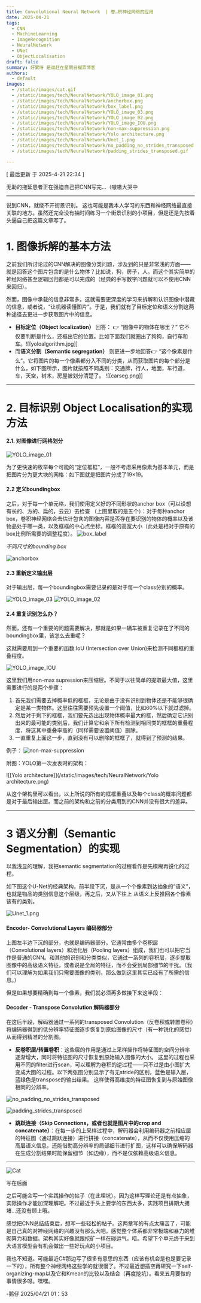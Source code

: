 ```yaml
---
title: Convolutional Neural Network  | 卷…积神经网络的应用
date: 2025-04-21
tags:
  - CNN
  - MachineLearning
  - ImageRecognition
  - NeuralNetwork
  - UNet
  - ObjectLocalisation
draft: false
summary: 好累呀 是谁赶在星期日糊弄博客
authors:
  - default
images:
  - /static/images/cat.gif
  - /static/images/tech/NeuralNetwork/YOLO_image_01.png
  - /static/images/tech/NeuralNetwork/anchorbox.png
  - /static/images/tech/NeuralNetwork/box_label.png
  - /static/images/tech/NeuralNetwork/YOLO_image_03.png
  - /static/images/tech/NeuralNetwork/YOLO_image_02.png
  - /static/images/tech/NeuralNetwork/YOLO_image_IOU.png
  - /static/images/tech/NeuralNetwork/non-max-suppression.png
  - /static/images/tech/NeuralNetwork/Yolo architecture.png
  - /static/images/tech/NeuralNetwork/Unet_1.png
  - /static/images/tech/NeuralNetwork/no_padding_no_strides_transposed.gif
  - /static/images/tech/NeuralNetwork/padding_strides_transposed.gif

---
```


[ 最后更新 于 2025-4-21 22:34 ]


无助的拖延患者正在强迫自己把CNN写完…（嗷嗷大哭中

---
说到CNN，就绕不开街景识别。
这也可能是我本人学习的东西和神经网络最直接关联的地方。虽然还完全没有抽时间练习一个街景识别的小项目，但是还是先按着头逼自己把这篇文章写了。 

# 1. 图像拆解的基本方法

之前我们所讨论过的CNN解决的图像分类问题，涉及到的只是非常浅的方面——就是回答这个图片包含的是什么物体？比如说，狗，房子，人。而这个其实简单的神经网络甚至逻辑回归都是可以完成的（经典的手写数字问题就可以不使用CNN来回归）。

然而，图像中承载的信息非常多。这就需要更深度的学习来拆解和认识图像中潜藏的信息，或者说，“让机器读懂图片”。于是，我们就有了目标定位和语义分割这两种途径去更进一步获取图片中的信息。

- **目标定位（Object localization）** 回答： 👉 “图像中的物体在哪里？”  它不仅要判断是什么，还框出它的位置。比如下面我们就圈出了狗狗，自行车和车。![[yoloalgorithm.jpg]]
- 而**语义分割（Semantic segregation）** 则更进一步地回答👉 “这个像素是什么”。它将图片的每一个像素都分入不同的分类，从而获取图片的每个部分是什么，如下图所示，图片就按照不同类别：交通牌，行人，地面，车行道，车，天空，树木，房屋被划分清楚了。 ![[carseg.png]]

---

# 2. 目标识别 Object Localisation的实现方法

#### 2.1. 对图像进行网格划分

![YOLO_image_01](/static/images/tech/NeuralNetwork/YOLO_image_01.png)


为了更快速的枚举每个可能的“定位框框”，一般不考虑采用像素为基本单元，而是把图片分为更大块的网格：如下图就是把图片分成了19×19。



#### 2.2 定义boundingbox

之后，对于每一个单元格，我们使用定义好的不同形状的anchor box（可以设想有长的、方的、扁的，云云）去检查 （上图里取的是五个）：对于每种anchor box，卷积神经网络会去估计包含的图像内容是否存在要识别的物体的概率以及该物品处于哪一类，以及框框的中心点坐标，框框的高宽大小（此处是相对于原有的box比例所需要的调整程度）。
![box_label](/static/images/tech/NeuralNetwork/box_label.png)

*不同尺寸的bounding box*

![anchorbox](/static/images/tech/NeuralNetwork/anchorbox.png)



#### 2.3 重新定义输出层

对于输出层，每一个boundingbox需要记录的是对于每一个class分别的概率。

![YOLO_image_03](/static/images/tech/NeuralNetwork/YOLO_image_03.png)
![YOLO_image_02](/static/images/tech/NeuralNetwork/YOLO_image_02.png)

#### 2.4 重复识别怎么办？

然而，还有一个重要的问题需要解决，那就是如果一辆车被重复记录在了不同的boundingbox里，该怎么去重呢？

这就需要用到一个重要的函数:IoU (Intersection over Union)来检测不同框框的重叠程度。

![YOLO_image_IOU](/static/images/tech/NeuralNetwork/YOLO_image_IOU.png)

这里我们用non-max supression来压缩层。不同于以往简单的提取最大值，这里需要进行的是两个步骤：
1. 首先我们需要去掉概率低的框框，无论是由于没有识别到物体还是不能够很确定是某一类物体。这里往往需要预先设置一个阈值，比如60%以下就过滤掉。
2. 然后对于剩下的框框，我们要先选出出现物体概率最大的框，然后确定它识别出来的最可能的类别后，我们计算它和余下所有检测到相同类的框框的重叠程度，将这其中重叠率高的（同样需要设置阈值）删除。
3. 一直重复上面这一步，直到没有可以删除的框框了，就得到了预测的结果。

例子：
![non-max-suppression](/static/images/tech/NeuralNetwork/non-max-suppression.png)


附图：YOLO第一次发表时的架构：

![[Yolo architecture]](/static/images/tech/NeuralNetwork/Yolo architecture.png)

从这个架构里可以看出，以上所说的所有的框框重叠以及每个class的概率问题都是对于最后输出层。而之前的架构和之前的分类用到的CNN并没有很大的差异。

---

# 3 语义分割（Semantic Segmentation）的实现

以我浅显的理解，我把semantic segmentation的过程看作是先模糊再锐化的过程。

如下图这个U-Net的经典架构，前半段下沉，是从一个个像素到达抽象的“语义”，也就是物品的类别信息这个层级，再之后，又从下往上 从语义上反推回各个像素该有的类别。

![Unet_1.png](/static/images/tech/NeuralNetwork/Unet_1.png)
#### Encoder- Convolutional Layers 编码器部分

上图左半边下沉的部分，也就是编码器部分。它通常由多个卷积层（Convolutional layers）和池化层（Pooling layers）组成，我们也可以把它当作是普通的CNN。和其他的识别和分类类似，它通过一系列的卷积层，逐步提取图像中的高级语义特征，或者说是全局的特征，而不会受到局部细节的干扰。（我们可以理解为如果我们只需要图像的类别，那么做到这里其实已经有了所需的信息。）

但是如果想要精确到每一个像素，我们就必须再多做接下来这半段：
#### Decoder - Transpose Convolution 解码器部分

在这后半段，解码器通过一系列的transposed Convolution（反卷积或转置卷积）将编码器得到的低分辨率特征图逐步恢复到原始图像的尺寸（有一种锐化的感觉）从而得到精准的分割图。

- **反卷积层/转置卷积**：这些层的作用是通过上采样操作将特征图的空间分辨率逐渐增大，同时将特征图的尺寸恢复到原始输入图像的大小。
	这里的过程也采用不同的filter进行scan，可以理解为卷积的逆过程——只不过是由小图扩大变成大图的过程。以下两张图分别显示了有无stride的区别，蓝色是输入层，蓝绿色是transpose的输出结果。
	这样使得高维度的特征图恢复到与原始图像相同的分辨率。
	


![no_padding_no_strides_transposed](/static/images/tech/NeuralNetwork/no_padding_no_strides_transposed.gif)

![padding_strides_transposed](/static/images/tech/NeuralNetwork/padding_strides_transposed.gif)



- **跳跃连接（Skip Connections，或者也就是图片中的crop and concatenate）**：在每一步的上采样过程中，解码器会利用编码器之前相应层的特征图（通过跳跃连接）进行拼接（concatenate），从而不仅使用压缩的高层语义信息，还能借助高分辨率的局部细节进行扩图，这样可以确保解码器在生成分割结果时能保留细节（如边缘），而不是仅依赖高级语义信息。


---


![Cat](/static/images/cat.gif)




写在后面

之后可能会写一个实践操作的帖子（在此埋坑）。因为这样写理论还是有点抽象，实际操作才能加深理解吧。不过最近手头上要学的东西太多，实践项目排期大拥堵…还没有顾上哦。

感觉把CNN总结结束后，想写一些轻松的帖子。这两章写的有点太痛苦了，可能是自己真的对神经网络的兴趣没有那么大吧。感觉整个体系都非常极端和暴力的堆砌算力和数据。架构其实好像就跟挖矿一样在碰运气。唔。希望下个单元终于来到大语言模型会有机会做出一些好玩点的小项目。

我也不知道。可能最近C#那边写了很多有意思的东西（应该有机会是也是要记录一下的），所有整个神经网络这些学的就很慢了。不过最近想插空再研究一下self-organizing-map以及它和Kmean的比较以及结合（再度挖坑）。看来五月要做的事情很多呀。嘿嘿。

-鹅仔
2025/04/21 01：53

